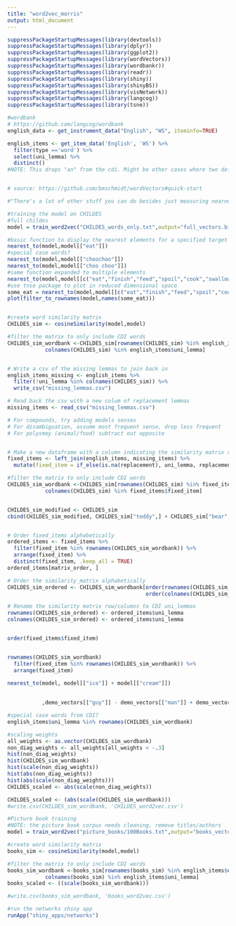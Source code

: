 ```yaml
---
title: "word2vec_morris"
output: html_document
---
```



```r
suppressPackageStartupMessages(library(devtools))
suppressPackageStartupMessages(library(dplyr))
suppressPackageStartupMessages(library(ggplot2))
suppressPackageStartupMessages(library(wordVectors))
suppressPackageStartupMessages(library(wordbankr))
suppressPackageStartupMessages(library(readr))
suppressPackageStartupMessages(library(shiny))
suppressPackageStartupMessages(library(shinyBS))
suppressPackageStartupMessages(library(visNetwork))
suppressPackageStartupMessages(library(langcog))
suppressPackageStartupMessages(library(tsne))

#wordbank
# https://github.com/langcog/wordbank
english_data <- get_instrument_data("English", "WS", iteminfo=TRUE)

english_items <- get_item_data('English', 'WS') %>%
  filter(type =='word') %>%
  select(uni_lemma) %>%
  distinct() 
#NOTE: This drops "an" from the cdi. Might be other cases where two definitions map onto the same uni_lemma


# source: https://github.com/bmschmidt/wordVectors#quick-start

#"There's a lot of other stuff you can do besides just measuring nearness: you can do analogies, projection, and more complicated plots. But for that you should read my blog posts on this"
```




```r
#training the model on CHILDES
#full childes
model = train_word2vec("CHILDES_words_only.txt",output="full_vectors.bin",threads = 3,vectors = 100,window=6, cbow=1, min_count = 10, force= TRUE)

#basic function to display the nearest elements for a specified target
nearest_to(model,model[["eat"]])
#special case words?
nearest_to(model,model[["choochoo"]])
nearest_to(model,model[["choo choo"]])
#same function expanded to multiple elements
nearest_to(model,model[[c("eat","finish","feed","spoil","cook","swallow","eats")]],20)
#use tnse package to plot in reduced dimensional space
some_eat = nearest_to(model,model[[c("eat","finish","feed","spoil","cook","swallow","eats")]],20)
plot(filter_to_rownames(model,names(some_eat)))


#create word similarity matrix
CHILDES_sim <- cosineSimilarity(model,model)

#filter the matrix to only include CDI words
CHILDES_sim_wordbank <-CHILDES_sim[rownames(CHILDES_sim) %in% english_items$uni_lemma,
            colnames(CHILDES_sim) %in% english_items$uni_lemma]


# Write a csv of the missing lemmas to join back in
english_items_missing <- english_items %>%
  filter(!uni_lemma %in% colnames(CHILDES_sim)) %>%
  write_csv("missing_lemmas.csv")

# Read back the csv with a new colum of replacement lemmas
missing_items <- read_csv("missing_lemmas.csv")

# For compounds, try adding models senses
# For disambiguation, assume most frequent sense, drop less frequent
# For polysmey (animal/food) subtract out opposite


# Make a new dataframe with a column indicating the similarity matrix row/column that corresponds to a CDI uni_lemma
fixed_items <- left_join(english_items, missing_items) %>%
  mutate(fixed_item = if_else(is.na(replacement), uni_lemma, replacement)) 

#filter the matrix to only include CDI words
CHILDES_sim_wordbank <-CHILDES_sim[rownames(CHILDES_sim) %in% fixed_items$fixed_item,
            colnames(CHILDES_sim) %in% fixed_items$fixed_item]


CHILDES_sim_modified <- CHILDES_sim
cbind(CHILDES_sim_modified, CHILDES_sim["teddy",] + CHILDES_sim["bear",] 


# Order fixed_items alphabetically
ordered_items <- fixed_items %>%
  filter(fixed_item %in% rownames(CHILDES_sim_wordbank)) %>%
  arrange(fixed_item) %>%
  distinct(fixed_item, .keep_all = TRUE)
ordered_items[matrix_order, ]

# Order the similarity_matrix alphabetically
CHILDES_sim_ordered <- CHILDES_sim_wordbank[order(rownames(CHILDES_sim_wordbank)),
                                            order(colnames(CHILDES_sim_wordbank))]

# Rename the similarity matrix row/columns to CDI uni_lemmas
rownames(CHILDES_sim_ordered) <- ordered_items$uni_lemma
colnames(CHILDES_sim_ordered) <- ordered_items$uni_lemma


order(fixed_items$fixed_item)


rownames(CHILDES_sim_wordbank)
  filter(fixed_item %in% rownames(CHILDES_sim_wordbank)) %>%
  arrange(fixed_item)

nearest_to(model, model[["ice"]] + model[["cream"]])
           
           
           ,demo_vectors[["guy"]] - demo_vectors[["man"]] + demo_vectors[["woman"]])

#special case words from CDI?
english_items$uni_lemma %in% rownames(CHILDES_sim_wordbank)

#scaling weights
all_weights <- as.vector(CHILDES_sim_wordbank)
non_diag_weights <- all_weights[all_weights < -.3]
hist(non_diag_weights)
hist(CHILDES_sim_wordbank)
hist(scale(non_diag_weights))
hist(abs(non_diag_weights))
hist(abs(scale(non_diag_weights)))
CHILDES_scaled <- abs(scale(non_diag_weights))

CHILDES_scaled <- (abs(scale(CHILDES_sim_wordbank)))
#write.csv(CHILDES_sim_wordbank, 'CHILDES_word2vec.csv')
```


```r
#Picture book training
#NOTE: the picture book corpus needs cleaning, remove titles/authors
model = train_word2vec("picture_books/100Books.txt",output="books_vectors.bin",threads = 3,vectors = 100,window=6, cbow=1, min_count = 10, force= TRUE)

#create word similarity matrix
books_sim <- cosineSimilarity(model,model)

#filter the matrix to only include CDI words
books_sim_wordbank <-books_sim[rownames(books_sim) %in% english_items$uni_lemma,
            colnames(books_sim) %in% english_items$uni_lemma]
books_scaled <- ((scale(books_sim_wordbank)))

#write.csv(books_sim_wordbank, 'books_word2vec.csv')

```

```r
#run the networks shiny app
runApp("shiny_apps/networks")
```



